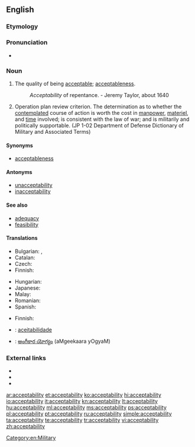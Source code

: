 ==English==

===Etymology===
{{suffix|acceptable|ity}}

===Pronunciation===
* {{a|US}} {{IPA|/ˌæk.ˌsɛp.tə.ˈbɪl.ət.i/}}

===Noun===
{{en-noun|~|acceptabilities}}

# The quality of being [[acceptable]]; [[acceptableness]].
#: ''Acceptability'' of repentance. -  Jeremy Taylor, about 1640
# {{context|military|lang=en}} Operation plan review criterion. The determination as to whether the [[contemplated]] course of action is worth the cost in [[manpower]], [[materiel]], and [[time]] involved; is consistent with the law of war; and is militarily and politically supportable. (JP 1-02 Department of Defense Dictionary of Military and Associated Terms)

====Synonyms====
* [[acceptableness]]

====Antonyms====
* [[unacceptability]]
* [[inacceptability]]

====See also====
* [[adequacy]]
* [[feasibility]]

====Translations====
{{trans-top|acceptableness}}
* Bulgarian: {{t-|bg|приемливост}},  {{t-|bg|допустимост}}
* Catalan: {{t-|ca|acceptabilitat|f}}
* Czech: {{t-|cs|přijatelnost|f}}
* Finnish: {{t-|fi|hyväksyttävyys}}
{{trans-mid}}
* Hungarian: {{t+|hu|elfogadhatóság}}
* Japanese: {{t-|ja|受容性|tr=juyōsei|sc=Jpan}}
* Malay: {{t-|ms|kebolehterimaan}}
* Romanian: {{t-|ro|acceptabilitate|f}}
* Spanish: {{t+|es|aceptabilidad|f}}
{{trans-bottom}}

{{trans-top|operation plan review criterion}}
* Finnish: {{t-|fi|hyväksyttävyys}}
{{trans-mid}}
{{trans-bottom}}

{{checktrans-top}}
* {{ttbc|pt}}: [[aceitabilidade]]
* {{ttbc|te}}: [[అంగీకార యోగ్యం]] (aMgeekaara yOgyaM)
{{trans-bottom}}

===External links===
* {{R:Webster 1913}}
* {{R:Century 1911}}
* {{R:OneLook}}

[[Category:en:Military]]

[[ar:acceptability]]
[[et:acceptability]]
[[ko:acceptability]]
[[hi:acceptability]]
[[io:acceptability]]
[[it:acceptability]]
[[kn:acceptability]]
[[lt:acceptability]]
[[hu:acceptability]]
[[ml:acceptability]]
[[ms:acceptability]]
[[ps:acceptability]]
[[pl:acceptability]]
[[pt:acceptability]]
[[ru:acceptability]]
[[simple:acceptability]]
[[ta:acceptability]]
[[te:acceptability]]
[[tr:acceptability]]
[[vi:acceptability]]
[[zh:acceptability]]